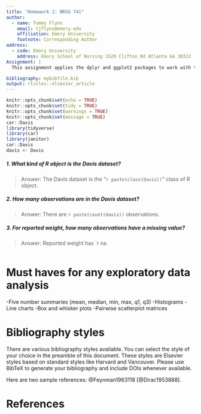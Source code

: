 ```yaml
---
title: "Homework 2: NRSG 741"
author:
  - name: Tommy Flynn
    email: tjflynn@emory.edu
    affiliation: Emory University
    footnote: Corresponding Author
address:
  - code: Emory University
    address: Emory School of Nursing 1520 Clifton Rd Atlanta GA 30322
Assignment: |
  This assignment applies the dplyr and ggplot2 packages to work with the Davis dataset in the car package, which contains data on the measured and reported heights and weights of men and women engagedin regular exercise.

bibliography: mybibfile.bib
output: rticles::elsevier_article
---
```

```r
knitr::opts_chunk$set(echo = TRUE)
knitr::opts_chunk$set(tidy = TRUE)
knitr::opts_chunk$set(warnings = TRUE)
knitr::opts_chunk$set(message = TRUE)
car::Davis
library(tidyverse)
library(car)
library(janitor)
car::Davis
davis <- Davis
```
##### 1. What kind of R object is the Davis dataset?
> Answer: The Davis dataset is the "`r paste(class(davis))`" class of R object.

##### 2. How many observations are in the Davis dataset?
> Answer: There are `r paste(count(davis))` observations. 


##### 3. For reported weight, how many observations have a missing value?
> Answer: Reported weight has `r na.

```r

```

Must haves for any exploratory data analysis
============================================
-Five number summaries (mean, median, min, max, q1, q3)
-Histograms
-Line charts
-Box and whisker plots
-Pairwise scatterplot matrices

Bibliography styles
===================

There are various bibliography styles available. You can select the
style of your choice in the preamble of this document. These styles are
Elsevier styles based on standard styles like Harvard and Vancouver.
Please use BibTeX to generate your bibliography and include DOIs
whenever available.

Here are two sample references: @Feynman1963118 [@Dirac1953888].

References {#references .unnumbered}
==========
